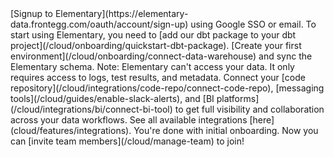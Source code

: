 <Steps>
  <Step title="Create an account">
    [Signup to Elementary](https://elementary-data.frontegg.com/oauth/account/sign-up) using Google SSO or email.
  </Step>
  <Step title="Install Elementary dbt package">
    To start using Elementary, you need to [add our dbt package to your dbt project](/cloud/onboarding/quickstart-dbt-package).
  </Step>
  <Step title="Connect your data warehouse">
    [Create your first environment](/cloud/onboarding/connect-data-warehouse) and sync the Elementary schema.  
    Note: Elementary can't access your data. It only requires access to logs, test results, and metadata.
  </Step>
  <Step title="Connect your stack">
Connect your [code repository](/cloud/integrations/code-repo/connect-code-repo), [messaging tools](/cloud/guides/enable-slack-alerts), and [BI platforms](/cloud/integrations/bi/connect-bi-tool) to get full visibility and collaboration across your data workflows.
See all available integrations [here](cloud/features/integrations).
  </Step>
  <Step title="Invite your team!" icon="party-horn">
    You're done with initial onboarding. Now you can [invite team members](/cloud/manage-team) to join!
  </Step>
</Steps>

